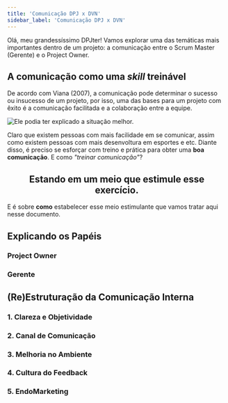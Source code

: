 ```yaml
---
title: 'Comunicação DPJ x DVN'
sidebar_label: 'Comunicação DPJ x DVN'
---
```



Olá, meu grandessíssimo DPJter! Vamos explorar uma das temáticas mais importantes dentro de um projeto: a comunicação entre o Scrum Master (Gerente) e o Project Owner.


## A comunicação como uma _skill_ treinável

De acordo com Viana (2007), a comunicação pode determinar o sucesso ou insucesso de um projeto, por isso, uma das bases para um projeto com êxito é a comunicação facilitada e a colaboração entre a equipe.

<image src={pinguim} alt='Ele podia ter explicado a situação melhor.' width={350} />

Claro que existem pessoas com mais facilidade em se comunicar, assim como existem pessoas com mais desenvoltura em esportes e etc. Diante disso, é preciso se esforçar com treino e prática para obter uma **boa comunicação**. E como *"treinar comunicação"*?

<center><h2>Estando em um meio que estimule esse exercício.</h2></center>

E é sobre **como** estabelecer esse meio estimulante que vamos tratar aqui nesse documento.

## Explicando os Papéis

### Project Owner

### Gerente

## (Re)Estruturação da Comunicação Interna

### 1. Clareza e Objetividade
### 2. Canal de Comunicação
### 3. Melhoria no Ambiente
### 4. Cultura do Feedback
### 5. EndoMarketing